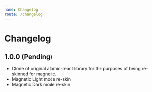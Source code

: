 ```yaml
---
name: Changelog
route: /changelog
---
```


# Changelog

## 1.0.0 (Pending)

- Clone of original atomic-react library for the purposes of being re-skinned for magnetic.
- Magnetic Light mode re-skin
- Magnetic Dark mode re-skin
